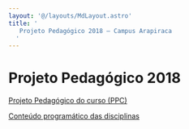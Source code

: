 ```yaml
---
layout: '@/layouts/MdLayout.astro'
title: '
   Projeto Pedagógico 2018 — Campus Arapiraca
  '
---
```




Projeto Pedagógico 2018
=======================









[Projeto Pedagógico do curso (PPC)](/cpt/documentos/projeto-pedagogico/projeto-pedagogico-2018/ppc-2018.pdf/view)


[Conteúdo programático das disciplinas](https://docs.google.com/document/d/1KBvEgPFn3E1TT5LExmCDBXeY-7DjhF9jsfi2nqLALuE/edit)











